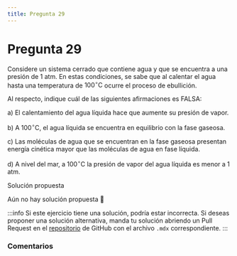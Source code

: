 ```yaml
---
title: Pregunta 29
---
```



# Pregunta 29

Considere un sistema cerrado que contiene agua y que se encuentra a una presión de 1 atm. En estas condiciones, se sabe que al calentar el agua hasta una temperatura de $100^{\circ} \mathrm{C}$ ocurre el proceso de ebullición.

Al respecto, indique cuál de las siguientes afirmaciones es FALSA:

a) El calentamiento del agua líquida hace que aumente su presión de vapor.

b) A $100^{\circ} \mathrm{C}$, el agua líquida se encuentra en equilibrio con la fase gaseosa.

c) Las moléculas de agua que se encuentran en la fase gaseosa presentan energía cinética mayor que las moléculas de agua en fase líquida.

d) A nivel del mar, a $100^{\circ} \mathrm{C}$ la presión de vapor del agua líquida es menor a 1 atm.

<MDXDetails>
<summary>Solución propuesta</summary>

Aún no hay solución propuesta 🥲

:::info
Si este ejercicio tiene una solución, podría estar incorrecta. Si deseas proponer una solución alternativa, manda tu solución abriendo
un Pull Request en el [repositorio](https://github.com/crow-rojas/apuntes-fundamentals/pulls) de GitHub con el archivo
`.mdx` correspondiente.
:::

</MDXDetails>

### Comentarios

<Disqus
  url="https://crow-rojas.github.io/apuntes-fundamentals/docs/science/chemistry/exercises/2023-2/p29"
  identifier="docs/science/chemistry/exercises/2023-2/p29"
  title="2023-2 Quimica - Pregunta 29"
/>
